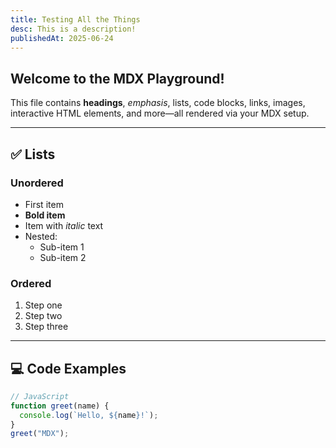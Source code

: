 ```yaml
---
title: Testing All the Things
desc: This is a description!
publishedAt: 2025-06-24
---
```


## Welcome to the MDX Playground!

This file contains **headings**, _emphasis_, lists, code blocks, links, images, interactive HTML elements, and more—all rendered via your MDX setup.

---

## ✅ Lists

### Unordered

- First item
- **Bold item**
- Item with _italic_ text
- Nested:
  - Sub-item 1
  - Sub-item 2

### Ordered

1. Step one
2. Step two
3. Step three

---

## 💻 Code Examples

```js
// JavaScript
function greet(name) {
  console.log(`Hello, ${name}!`);
}
greet("MDX");
```
